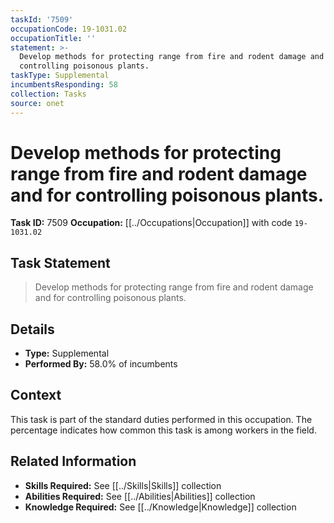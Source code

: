 ```yaml
---
taskId: '7509'
occupationCode: 19-1031.02
occupationTitle: ''
statement: >-
  Develop methods for protecting range from fire and rodent damage and for
  controlling poisonous plants.
taskType: Supplemental
incumbentsResponding: 58
collection: Tasks
source: onet
---
```

# Develop methods for protecting range from fire and rodent damage and for controlling poisonous plants.

**Task ID:** 7509
**Occupation:** [[../Occupations|Occupation]] with code `19-1031.02`

## Task Statement

> Develop methods for protecting range from fire and rodent damage and for controlling poisonous plants.

## Details

- **Type:** Supplemental
- **Performed By:** 58.0% of incumbents

## Context

This task is part of the standard duties performed in this occupation. The percentage indicates how common this task is among workers in the field.

## Related Information

- **Skills Required:** See [[../Skills|Skills]] collection
- **Abilities Required:** See [[../Abilities|Abilities]] collection
- **Knowledge Required:** See [[../Knowledge|Knowledge]] collection
